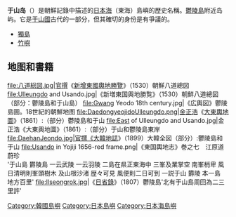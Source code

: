 {{NoteTA
|1=zh-hans:于山岛; zh-hant:于山島
}}
'''于山岛'''（{{kor|諺=우산도|漢=于山島}}）是朝鮮記錄中描述的[[日本海|日本海]]（東海）島嶼的歷史名稱。[[鬱陵島|鬱陵島]]附近岛屿。它是[[于山國|于山國]]古代的一部分，但其確切的身份是有爭議的。

* [[獨島|獨島]]
* [[竹嶼|竹嶼]]

== 地图和書籍 ==
<gallery widths="240px" heights="240px" perrow="4" caption="竹嶼">
file:八道総図.jpg|官撰《[[新增東國輿地勝覽|新增東國輿地勝覽]]》（1530）朝鮮八道總図
file:Ulleungdo and Usando.jpg|《新増東国輿地勝覧》（1530）朝鮮八道總図（部分：鬱陵島和于山島）
file:Gwang Yeodo 18th century.jpg|《広輿図》鬱陵島圖。18世紀的朝鮮地图
file:DaedongyeojidoUlleungdo.png|[[金正浩|金正浩]]《[[大東輿地圖|大東輿地圖]]》（1861）:（部分）鬱陵島和于山
file:East of Ulleungdo and Usando.jpg|金正浩《大東輿地圖》（1861）:（部分）于山和鬱陵島東岸
file:DaehanJeondo.jpg|官撰《大韓地誌》（1899）大韓全図（部分）:鬱陵島和于山
file:Usando in Yojiji 1656-red frame.png|《東国輿地志》巻之七　江原道　蔚珍<br> '于山島 欝陵島 一云武陵 一云羽陵 二島在県正東海中 三峯及業掌空 南峯梢卑 風日清明則峯頭樹木 及山根沙渚 歴々可見 風便則二日可到 一説于山 欝陵 本一島　地方百里'
file:Ilseongrok.jpg|《[[日省錄|日省錄]]》（1807）鬱陵島'北有于山島周回為二三里許'
</gallery>

{{commonscat|Usan Island}}
{{DEFAULTSORT:Usando}}
[[Category:韓國島嶼|Category:韓國島嶼]]
[[Category:日本島嶼|Category:日本島嶼]]
[[Category:日本海島嶼|Category:日本海島嶼]]